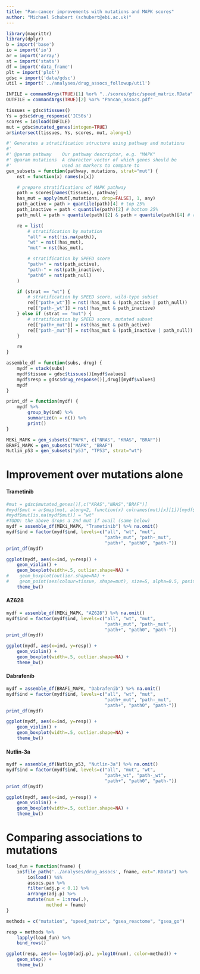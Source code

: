 ```yaml
---
title: "Pan-cancer improvements with mutations and MAPK scores"
author: "Michael Schubert (schubert@ebi.ac.uk)"
---
```


```r
library(magrittr)
library(dplyr)
b = import('base')
io = import('io')
ar = import('array')
st = import('stats')
df = import('data_frame')
plt = import('plot')
gdsc = import('data/gdsc')
util = import('../analyses/drug_assocs_followup/util')

INFILE = commandArgs(TRUE)[1] %or% "../scores/gdsc/speed_matrix.RData"
OUTFILE = commandArgs(TRUE)[2] %or% "Pancan_assocs.pdf"

tissues = gdsc$tissues()
Ys = gdsc$drug_response('IC50s')
scores = io$load(INFILE)
mut = gdsc$mutated_genes(intogen=TRUE)
ar$intersect(tissues, Ys, scores, mut, along=1)

#' Generates a stratification structure using pathway and mutations
#'
#' @param pathway    Our pathway descriptor, e.g. "MAPK"
#' @param mutations  A character vector of which genes should be
#'                   used as markers to compare to
gen_subsets = function(pathway, mutations, strat="mut") {
    nst = function(x) names(x[x])

    # prepare stratifications of MAPK pathway
    path = scores[names(tissues), pathway]
    has_mut = apply(mut[,mutations, drop=FALSE], 1, any)
    path_active = path > quantile(path)[4] # top 25%
    path_inactive = path < quantile(path)[2] # bottom 25%
    path_null = path > quantile(path)[2] & path < quantile(path)[4] # rest

    re = list(
        # stratification by mutation
        "all" = nst(!is.na(path)),
        "wt" = nst(!has_mut),
        "mut" = nst(has_mut),

        # stratification by SPEED score
        "path+" = nst(path_active),
        "path-" = nst(path_inactive),
        "path0" = nst(path_null)
    )

    if (strat == "wt") {
        # stratification by SPEED score, wild-type subset
        re[["path+_wt"]] = nst(!has_mut & (path_active | path_null))
        re[["path-_wt"]] = nst(!has_mut & path_inactive)
    } else if (strat == "mut") {
        # stratification by SPEED score, mutated subset
        re[["path+_mut"]] = nst(has_mut & path_active)
        re[["path-_mut"]] = nst(has_mut & (path_inactive | path_null))
    }

    re
}

assemble_df = function(subs, drug) {
    mydf = stack(subs)
    mydf$tissue = gdsc$tissues()[mydf$values]
    mydf$resp = gdsc$drug_response()[,drug][mydf$values]
    mydf
}

print_df = function(mydf) {
    mydf %>%
        group_by(ind) %>%
        summarize(n = n()) %>%
        print()
}

MEKi_MAPK = gen_subsets("MAPK", c("NRAS", "KRAS", "BRAF"))
BRAFi_MAPK = gen_subsets("MAPK", "BRAF")
Nutlin_p53 = gen_subsets("p53", "TP53", strat="wt")
```

# Improvement over mutations alone

#### Trametinib

```r
#mut = gdsc$mutated_genes()[,c("KRAS","NRAS","BRAF")]
#mydf$mut = ar$map(mut, along=2, function(x) colnames(mut)[x][1])[mydf$values]
#mydf$mut[is.na(mydf$mut)] = "wt"
#TODO: the above drops a 2nd mut if avail (same below)
mydf = assemble_df(MEKi_MAPK, "Trametinib") %>% na.omit()
mydf$ind = factor(mydf$ind, levels=c("all", "wt", "mut",
                                     "path+_mut", "path-_mut",
                                     "path+", "path0", "path-"))
print_df(mydf)

ggplot(mydf, aes(x=ind, y=resp)) +
    geom_violin() +
    geom_boxplot(width=.5, outlier.shape=NA) +
#    geom_boxplot(outlier.shape=NA) +
#    geom_point(aes(colour=tissue, shape=mut), size=5, alpha=0.5, position=position_jitter(w=0.5))
    theme_bw()
```

#### AZ628

```r
mydf = assemble_df(MEKi_MAPK, "AZ628") %>% na.omit()
mydf$ind = factor(mydf$ind, levels=c("all", "wt", "mut",
                                     "path+_mut", "path-_mut",
                                     "path+", "path0", "path-"))
print_df(mydf)

ggplot(mydf, aes(x=ind, y=resp)) +
    geom_violin() +
    geom_boxplot(width=.5, outlier.shape=NA) +
    theme_bw()
```

#### Dabrafenib

```r
mydf = assemble_df(BRAFi_MAPK, "Dabrafenib") %>% na.omit()
mydf$ind = factor(mydf$ind, levels=c("all", "wt", "mut",
                                     "path+_mut", "path-_mut",
                                     "path+", "path0", "path-"))
print_df(mydf)

ggplot(mydf, aes(x=ind, y=resp)) +
    geom_violin() +
    geom_boxplot(width=.5, outlier.shape=NA) +
    theme_bw()
```

#### Nutlin-3a

```r
mydf = assemble_df(Nutlin_p53, "Nutlin-3a") %>% na.omit()
mydf$ind = factor(mydf$ind, levels=c("all", "mut", "wt",
                                     "path+_wt", "path-_wt",
                                     "path+", "path0", "path-"))
print_df(mydf)

ggplot(mydf, aes(x=ind, y=resp)) +
    geom_violin() +
    geom_boxplot(width=.5, outlier.shape=NA) +
    theme_bw()
```


# Comparing associations to mutations

```r
load_fun = function(fname) {
    io$file_path('../analyses/drug_assocs', fname, ext=".RData") %>%
        io$load() %$%
        assocs.pan %>%
        filter(adj.p < 0.1) %>%
        arrange(adj.p) %>%
        mutate(num = 1:nrow(.),
               method = fname)
}

methods = c("mutation", "speed_matrix", "gsea_reactome", "gsea_go")

resp = methods %>%
    lapply(load_fun) %>%
    bind_rows()

ggplot(resp, aes(x=-log10(adj.p), y=log10(num), color=method)) +
    geom_step() +
    theme_bw()
```
